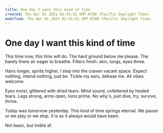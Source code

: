 ```yaml
---
title: One day I want this kind of time
created: Thu Apr 01 2021 02:41:51 GMT-0700 (Pacific Daylight Time)
modified: Thu Apr 01 2021 02:41:51 GMT-0700 (Pacific Daylight Time)
---
```

# One day I want this kind of time

This time now, this time will do.
The hard ground below me please.
The barely there air eager to breathe.
Filters fresh: skin, lungs, eyes three.

Hairs longer, spirits higher,
I step into the craven vacant space.
Expect nothing, intend nothing, just be.
Tickle my ears, debase me. All vibes welcome.

Eyes moist, glittered with dried tears.
Mind sound, unfettered by healed tears.
Legs strong, arms open, loins prime.
No why's, just dive, try, survive, thrive.

Today was tomorrow yesterday.
This kind of time springs eternal.
We pause or we play or we stop.
It is as it always would have been.

Not basic, but treble af.